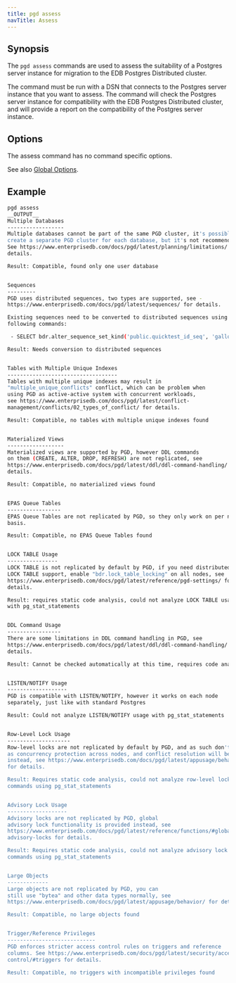 ```yaml
---
title: pgd assess
navTitle: Assess
---
```


## Synopsis

The `pgd assess` commands are used to assess the suitability of a Postgres server instance for migration to the EDB Postgres Distributed cluster.

The command must be run with a DSN that connects to the Postgres server instance that you want to assess. The command will check the Postgres server instance for compatibility with the EDB Postgres Distributed cluster, and will provide a report on the compatibility of the Postgres server instance.

## Options

The assess command has no command specific options.

See also [Global Options](../../index#global-options).


## Example

```bash
pgd assess
__OUTPUT__
Multiple Databases
------------------
Multiple databases cannot be part of the same PGD cluster, it's possible to
create a separate PGD cluster for each database, but it's not recommended.
See https://www.enterprisedb.com/docs/pgd/latest/planning/limitations/ for
details.

Result: Compatible, found only one user database


Sequences
---------
PGD uses distributed sequences, two types are supported, see -
https://www.enterprisedb.com/docs/pgd/latest/sequences/ for details.

Existing sequences need to be converted to distributed sequences using the
following commands:

 - SELECT bdr.alter_sequence_set_kind('public.quicktest_id_seq', 'galloc')

Result: Needs conversion to distributed sequences


Tables with Multiple Unique Indexes
-----------------------------------
Tables with multiple unique indexes may result in
"multiple_unique_conflicts" conflict, which can be problem when
using PGD as active-active system with concurrent workloads,
see https://www.enterprisedb.com/docs/pgd/latest/conflict-
management/conflicts/02_types_of_conflict/ for details.

Result: Compatible, no tables with multiple unique indexes found


Materialized Views
------------------
Materialized views are supported by PGD, however DDL commands
on them (CREATE, ALTER, DROP, REFRESH) are not replicated, see
https://www.enterprisedb.com/docs/pgd/latest/ddl/ddl-command-handling/ for
details.

Result: Compatible, no materialized views found


EPAS Queue Tables
-----------------
EPAS Queue Tables are not replicated by PGD, so they only work on per node
basis.

Result: Compatible, no EPAS Queue Tables found


LOCK TABLE Usage
----------------
LOCK TABLE is not replicated by default by PGD, if you need distributed
LOCK TABLE support, enable "bdr.lock_table_locking" on all nodes, see
https://www.enterprisedb.com/docs/pgd/latest/reference/pgd-settings/ for
details.

Result: requires static code analysis, could not analyze LOCK TABLE usage
with pg_stat_statements


DDL Command Usage
-----------------
There are some limitations in DDL command handling in PGD, see
https://www.enterprisedb.com/docs/pgd/latest/ddl/ddl-command-handling/ for
details.

Result: Cannot be checked automatically at this time, requires code analysis


LISTEN/NOTIFY Usage
-------------------
PGD is compatible with LISTEN/NOTIFY, however it works on each node
separately, just like with standard Postgres

Result: Could not analyze LISTEN/NOTIFY usage with pg_stat_statements


Row-Level Lock Usage
--------------------
Row-level locks are not replicated by default by PGD, and as such don't work
as concurrency protection across nodes, and conflict resolution will be used
instead, see https://www.enterprisedb.com/docs/pgd/latest/appusage/behavior/
for details.

Result: Requires static code analysis, could not analyze row-level locking
commands using pg_stat_statements


Advisory Lock Usage
-------------------
Advisory locks are not replicated by PGD, global
advisory lock functionality is provided instead, see
https://www.enterprisedb.com/docs/pgd/latest/reference/functions/#global-
advisory-locks for details.

Result: Requires static code analysis, could not analyze advisory lock
commands using pg_stat_statements


Large Objects
-------------
Large objects are not replicated by PGD, you can
still use "bytea" and other data types normally, see
https://www.enterprisedb.com/docs/pgd/latest/appusage/behavior/ for details.

Result: Compatible, no large objects found


Trigger/Reference Privileges
----------------------------
PGD enforces stricter access control rules on triggers and reference
columns. See https://www.enterprisedb.com/docs/pgd/latest/security/access-
control/#triggers for details.

Result: Compatible, no triggers with incompatible privileges found
```

